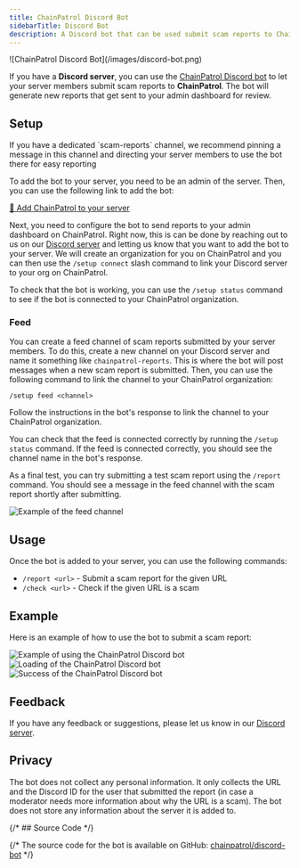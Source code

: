 ```yaml
---
title: ChainPatrol Discord Bot
sidebarTitle: Discord Bot
description: A Discord bot that can be used submit scam reports to ChainPatrol
---
```


<Frame>![ChainPatrol Discord Bot](/images/discord-bot.png)</Frame>

If you have a **Discord server**, you can use the [ChainPatrol Discord bot](https://chainpatrol.io/bot)
to let your server members submit scam reports to **ChainPatrol**. The bot will generate new
reports that get sent to your admin dashboard for review.

## Setup

<Tip>
  If you have a dedicated `scam-reports` channel, we recommend pinning a message
  in this channel and directing your server members to use the bot there for
  easy reporting
</Tip>

To add the bot to your server, you need to be an admin of the server. Then, you
can use the following link to add the bot:

[🚀 Add ChainPatrol to your server](https://chainpatrol.io/bot/install)

Next, you need to configure the bot to send reports to your admin dashboard on ChainPatrol. Right now,
this is can be done by reaching out to us on our [Discord server](https://chainpatrol.io/discord)
and letting us know that you want to add the bot to your server. We will create an organization
for you on ChainPatrol and you can then use the `/setup connect` slash command to link your Discord server
to your org on ChainPatrol.

To check that the bot is working, you can use the `/setup status` command to see if the bot is
connected to your ChainPatrol organization.

### Feed

You can create a feed channel of scam reports submitted by your server members. To do this,
create a new channel on your Discord server and name it something like `chainpatrol-reports`. This is where the
bot will post messages when a new scam report is submitted. Then, you can use the following command
to link the channel to your ChainPatrol organization:

```
/setup feed <channel>
```

Follow the instructions in the bot's response to link the channel to your ChainPatrol organization.

You can check that the feed is connected correctly by running the `/setup status` command. If the
feed is connected correctly, you should see the channel name in the bot's response.

As a final test, you can try submitting a test scam report using the `/report` command. You should see a message
in the feed channel with the scam report shortly after submitting.

![Example of the feed channel](/images/discord-bot-prompt.png)

## Usage

Once the bot is added to your server, you can use the following commands:

- `/report <url>` - Submit a scam report for the given URL
- `/check <url>` - Check if the given URL is a scam

## Example

Here is an example of how to use the bot to submit a scam report:

![Example of using the ChainPatrol Discord bot](/images/discord-bot-prompt.png)
![Loading of the ChainPatrol Discord bot](/images/discord-bot-loading.png)
![Success of the ChainPatrol Discord bot](/images/discord-bot-success.png)

## Feedback

If you have any feedback or suggestions, please let us know in our
[Discord server](https://chainpatrol.io/discord).

## Privacy

The bot does not collect any personal information. It only collects the URL and
the Discord ID for the user that submitted the report (in case a moderator needs
more information about why the URL is a scam). The bot does not store any information
about the server it is added to.

{/* ## Source Code */}

{/* The source code for the bot is available on GitHub: [chainpatrol/discord-bot](https://github.com/chainPatrol/discord-bot) */}

